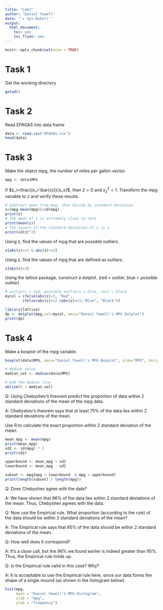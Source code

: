 ```yaml
---
title: "Lab2"
author: "Daniel Yowell"
date: "`r Sys.Date()`"
output: 
  html_document:
    toc: yes
    toc_float: yes
---
```


```r
knitr::opts_chunk$set(echo = TRUE)
```

# Task 1

Get the working directory

```r
getwd()
```

# Task 2

Read EPAGAS into data frame

```r
data <- read.csv("EPAGAS.csv")
head(data)
```

# Task 3

Make the object mpg, the number of miles per gallon vector.

```r
mpg <- data$MPG
```

If $z_i=\frac{(x_i-\bar{x})}{s_x}$, then $\bar{z} = 0$ and $s_z^2 = 1$. 
Transform the mpg variable to z and verify these results.

```r
# Subtract mean from mpg, then divide by standard deviation
z=(mpg-mean(mpg))/sd(mpg)
print(z)
# The mean of z is extremely close to zero
print(mean(z))
# The square of the standard deviation of z is 1
print(sd(z)^2)
```

Using z, find the values of mpg that are possible outliers.

```r
z[abs(z)>=2 & abs(z)<=3]
```

Using z, find the values of mpg that are defined as outliers.

```r
z[abs(z)>3]
```

Using the lattice package, construct a dotplot.
(red = outlier, blue = possible outlier)

```r
# outliers = red, possible outliers = blue, rest = black
mycol = ifelse(abs(z)>3, "Red",
        ifelse(abs(z)>=2 &abs(z)<=3,"Blue", "Black"))  

library(lattice)
dp <- dotplot(mpg,col=mycol, main="Daniel Yowell's MPG Dotplot") 
print(dp)
```

# Task 4

Make a boxplot of the mpg variable.

```r
boxplot(data$MPG, main="Daniel Yowell's MPG Boxplot", ylab="MPG", horizontal=TRUE, col="black", notch = TRUE)

# Median value
median_val <- median(data$MPG)

# Add the median line
abline(h = median_val)
```

Q: Using Chebyshev’s theorem predict the proportion of data within 2 standard deviations of the mean of the mpg data.

  A: Chebyshev's theorem says that at least 75% of the data lies within 2 standard deviations of the mean.

Use R to calculate the exact proportion within 2 standard deviation of the mean.


```r
mean_mpg <- mean(mpg)
print(mean_mpg)
sd2 <- sd(mpg) * 2
print(sd2)

upperbound <- mean_mpg + sd2
lowerbound <- mean_mpg - sd2

subset <- mpg[mpg > lowerbound  & mpg < upperbound]
print(length(subset) / length(mpg))
```

Q: Does Chebyshev agree with the data?

  A: We have shown that 96% of the data lies within 2 standard deviations of the mean. Thus, Chebyshev agrees with the data.

Q: Now use the Empirical rule. What proportion (according to the rule) of the data should be within 2 standard deviations of the mean?

  A: The Empirical rule says that 95% of the data should be within 2 standard deviations of the mean.

Q: How well does it correspond?

  A: It's a close call, but the 96% we found earlier is indeed greater than 95%. Thus, the Empirical rule holds up.

Q: Is the Empirical rule valid in this case? Why?

  A: It is acceptable to use the Empirical rule here, since our data forms the shape of a single mound (as shown in the histogram below).

```r
hist(mpg, 
     main = "Daniel Yowell's MPG Histogram", 
     xlab = "mpg", 
     ylab = "frequency")
```
